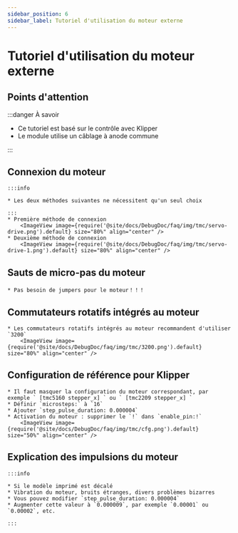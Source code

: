 ```yaml
---
sidebar_position: 6
sidebar_label: Tutoriel d'utilisation du moteur externe
---
```





# Tutoriel d'utilisation du moteur externe

## Points d'attention

:::danger À savoir

* Ce tutoriel est basé sur le contrôle avec Klipper
* Le module utilise un câblage à anode commune

:::


## Connexion du moteur
    :::info

    * Les deux méthodes suivantes ne nécessitent qu'un seul choix

    :::
    * Première méthode de connexion
        <ImageView image={require('@site/docs/DebugDoc/faq/img/tmc/servo-drive.png').default} size="80%" align="center" />
    * Deuxième méthode de connexion
        <ImageView image={require('@site/docs/DebugDoc/faq/img/tmc/servo-drive-1.png').default} size="80%" align="center" />

## Sauts de micro-pas du moteur

    * Pas besoin de jumpers pour le moteur！！！

## Commutateurs rotatifs intégrés au moteur
    * Les commutateurs rotatifs intégrés au moteur recommandent d'utiliser `3200`
        <ImageView image={require('@site/docs/DebugDoc/faq/img/tmc/3200.png').default} size="80%" align="center" />

## Configuration de référence pour Klipper

    * Il faut masquer la configuration du moteur correspondant, par exemple ` [tmc5160 stepper_x] ` ou ` [tmc2209 stepper_x] `
    * Définir `microsteps:` à `16`
    * Ajouter `step_pulse_duration: 0.000004`
    * Activation du moteur : supprimer le `!` dans `enable_pin:!`
        <ImageView image={require('@site/docs/DebugDoc/faq/img/tmc/cfg.png').default} size="50%" align="center" />

## Explication des impulsions du moteur

    :::info

    * Si le modèle imprimé est décalé
    * Vibration du moteur, bruits étranges, divers problèmes bizarres
    * Vous pouvez modifier `step_pulse_duration: 0.000004`
    * Augmenter cette valeur à `0.000009`, par exemple `0.00001` ou `0.00002`, etc.

    :::